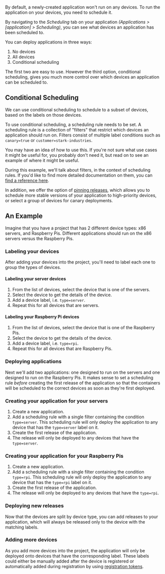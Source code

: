 
<Docs title="Scheduling">

By default, a newly-created application won't run on any devices. To run the application on your devices, you need to schedule it.

By navigating to the _Scheduling_ tab on your application _(Applications > [application] > Scheduling)_, you can see what devices an application has been scheduled to.

You can deploy applications in three ways:

1. No devices
2. All devices
3. Conditional scheduling

The first two are easy to use. However the third option, conditional scheduling, gives you much more control over which devices an application can be scheduled to.

## Conditional Scheduling

We can use conditional scheduling to schedule to a subset of devices, based on the labels on those devices.

To use conditional scheduling, a scheduling rule needs to be set. A scheduling rule is a collection of "filters" that restrict which devices an application should run on. Filters consist of multiple label conditions such as `canary=true` or `customer=stark-industries`.

You may have an idea of how to use this. If you're not sure what use cases it might be useful for, you probably don't need it, but read on to see an example of where it might be useful.

During this example, we'll talk about filters, in the context of scheduling rules. If you'd like to find more detailed documentation on them, you can [find a reference here](/docs/deploying/filters).

In addition, we offer the option of [pinning releases](/docs/deploying/release-pinning), which allows you to schedule more stable versions of your application to high-priority devices, or select a group of devices for canary deployments.

## An Example

Imagine that you have a project that has 2 different device types: x86 servers, and Raspberry Pis. Different applications should run on the x86 servers versus the Raspberry Pis.

### Labeling your devices

After adding your devices into the project, you'll need to label each one to group the types of devices.

#### Labeling your server devices

1. From the list of devices, select the device that is one of the servers.
2. Select the device to get the details of the device.
3. Add a device label, i.e. `type=server`.
4. Repeat this for all devices that are servers.

#### Labeling your Raspberry Pi devices

1. From the list of devices, select the device that is one of the Raspberry Pis.
2. Select the device to get the details of the device.
3. Add a device label, i.e. `type=rpi`.
4. Repeat this for all devices that are Raspberry Pis.

### Deploying applications

Next we'll add two applications: one designed to run on the servers and one designed to run on the Raspberry Pis. It makes sense to set a scheduling rule _before_ creating the first release of the application so that the containers will be scheduled to the correct devices as soon as they're first deployed.

### Creating your application for your servers

1. Create a new application.
2. Add a scheduling rule with a single filter containing the condition `type=server`. This scheduling rule will only deploy the application to any device that has the `type=server` label on it.
3. Create the first release of the application.
4. The release will only be deployed to any devices that have the `type=server`.

### Creating your application for your Raspberry Pis

1. Create a new application.
2. Add a scheduling rule with a single filter containing the condition `type=rpi`. This scheduling rule will only deploy the application to any device that has the `type=rpi` label on it.
3. Create the first release of the application.
4. The release will only be deployed to any devices that have the `type=rpi`.

### Deploying new releases

Now that the devices are split by device type, you can add releases to your application, which will always be released only to the device with the matching labels.

### Adding more devices

As you add more devices into the project, the application will only be deployed onto devices that have the corresponding label. These labels could either be manually added after the device is registered or automatically added during registration by using [registration tokens](/docs/provisioning).

</Docs>
